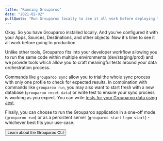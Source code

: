 ```yaml
---
title: "Running Grouparoo"
date: "2021-02-02"
pullQuote: "Run Grouparoo locally to see it all work before deploying to production."
---
```


Okay. So you have Grouparoo installed locally. And you've configured it with your Apps, Sources, Destinations, and other objects. Now it's time to see it all work before going to production.

Unlike other tools, Grouparoo fits into your developer workflow allowing you to run the same code within multiple environments (dev/staging/prod) and we provide tools which allow you to craft meaningful tests around your data orchestration process.

Commands like `grouparoo sync` allow you to trial the whole sync process with only one profile to check for expected results. In combination with commands like `grouparoo run`, you may also want to start fresh with a new database (`grouparoo reset data`) or write test to ensure your sync process is working as you expect. You can write [tests for your Grouparoo data using Jest](/docs/running/testing).

Finally, you can choose to run the Grouparoo application in a one-off mode (`grouparoo run`) or as a persistent server (`grouparoo start` / `npm start`) - whichever best fits your use-case.

<Button variant="outline-primary" href="/docs/cli">
  Learn about the Grouparoo CLI
</Button>
